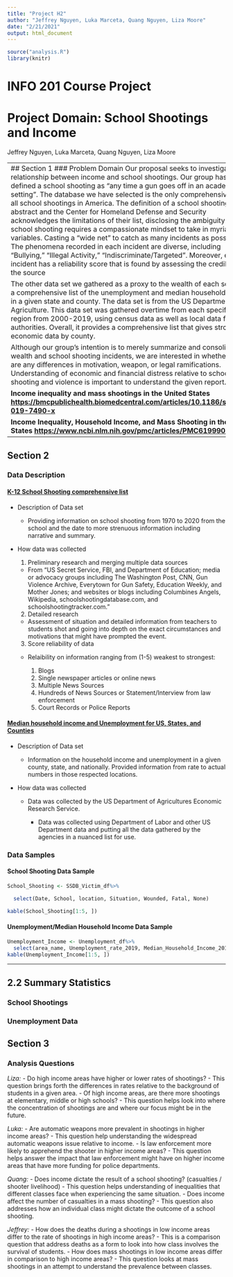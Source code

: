 ```yaml
---
title: "Project H2"
author: "Jeffrey Nguyen, Luka Marceta, Quang Nguyen, Liza Moore"
date: "2/21/2021"
output: html_document
---
```


```r
source("analysis.R")
library(knitr)
```

# INFO 201 Course Project

# Project Domain: School Shootings and Income

Jeffrey Nguyen, Luka Marceta, Quang Nguyen, Liza Moore

|                                                                                                                                                                                                                                                                                                                                                                                                                                                                                                                                                                                                                                                                                                                                                                                                                                                                                     |
|-------------------------------------------------------------------------------------------------------------------------------------------------------------------------------------------------------------------------------------------------------------------------------------------------------------------------------------------------------------------------------------------------------------------------------------------------------------------------------------------------------------------------------------------------------------------------------------------------------------------------------------------------------------------------------------------------------------------------------------------------------------------------------------------------------------------------------------------------------------------------------------|
| \#\# Section 1 \#\#\# Problem Domain Our proposal seeks to investigate the relationship between income and school shootings. Our group has defined a school shooting as "any time a gun goes off in an academic setting". The database we have selected is the only comprehensive list of all school shootings in America. The definition of a school shooting is abstract and the Center for Homeland Defense and Security acknowledges the limitations of their list, disclosing the ambiguity of a school shooting requires a compassionate mindset to take in myriad variables. Casting a "wide net" to catch as many incidents as possible. The phenomena recorded in each incident are diverse, including "Bullying," "Illegal Activity," "Indiscriminate/Targeted". Moreover, each incident has a reliability score that is found by assessing the credibility of the source |
| The other data set we gathered as a proxy to the wealth of each school is a comprehensive list of the unemployment and median household income in a given state and county. The data set is from the US Department of Agriculture. This data set was gathered overtime from each specific region from 2000-2019, using census data as well as local data from authorities. Overall, it provides a comprehensive list that gives strong economic data by county.                                                                                                                                                                                                                                                                                                                                                                                                                     |
| Although our group's intention is to merely summarize and consolidate wealth and school shooting incidents, we are interested in whether there are any differences in motivation, weapon, or legal ramifications. Understanding of economic and financial distress relative to school shooting and violence is important to understand the given report.                                                                                                                                                                                                                                                                                                                                                                                                                                                                                                                            |
| **Income inequality and mass shootings in the United States <https://bmcpublichealth.biomedcentral.com/articles/10.1186/s12889-019-7490-x>**                                                                                                                                                                                                                                                                                                                                                                                                                                                                                                                                                                                                                                                                                                                                        |
| **Income Inequality, Household Income, and Mass Shooting in the United States <https://www.ncbi.nlm.nih.gov/pmc/articles/PMC6199901/>**                                                                                                                                                                                                                                                                                                                                                                                                                                                                                                                                                                                                                                                                                                                                             |

## Section 2

### Data Description

#### [K-12 School Shooting comprehensive list](https://www.chds.us/ssdb/data-map/)

-   Description of Data set

    -   Providing information on school shooting from 1970 to 2020 from the school and the date to more strenuous information including narrative and summary.

-   How data was collected

    1.  Preliminary research and merging multiple data sources

    -   From "US Secret Service, FBI, and Department of Education; media or advocacy groups including The Washington Post, CNN, Gun Violence Archive, Everytown for Gun Safety, Education Weekly, and Mother Jones; and websites or blogs including Columbines Angels, Wikipedia, schoolshootingdatabase.com, and schoolshootingtracker.com."

    2.  Detailed research

    -   Assessment of situation and detailed information from teachers to students shot and going into depth on the exact circumstances and motivations that might have prompted the event.

    3.  Score reliability of data

    -   Relaibility on information ranging from (1-5) weakest to strongest:

        1.  Blogs
        2.  Single newspaper articles or online news
        3.  Multiple News Sources
        4.  Hundreds of News Sources or Statement/Interview from law enforcement
        5.  Court Records or Police Reports

#### [Median household income and Unemployment for US, States, and Counties](https://www.ers.usda.gov/data-products/county-level-data-sets/download-data/)

-   Description of Data set

    -   Information on the household income and unemployment in a given county, state, and nationally. Provided information from rate to actual numbers in those respected locations.

-   How data was collected

    -   Data was collected by the US Department of Agricultures Economic Research Service.

        -   Data was collected using Department of Labor and other US Department data and putting all the data gathered by the agencies in a nuanced list for use.

### Data Samples

#### School Shooting Data Sample

```r
School_Shooting <- SSDB_Victim_df%>%

  select(Date, School, location, Situation, Wounded, Fatal, None)

kable(School_Shooting[1:5, ])
```

#### Unemployment/Median Household Income Data Sample

```r
Unemployment_Income <- Unemployment_df%>%
  select(area_name, Unemployment_rate_2019, Median_Household_Income_2019, Med_HH_Income_Percent_of_State_Total_2019)
kable(Unemployment_Income[1:5, ])
```

------------------------------------------------------------------------

## 2.2 Summary Statistics

### School Shootings

### Unemployment Data

## Section 3

### Analysis Questions

*Liza:* - Do high income areas have higher or lower rates of shootings? - This question brings forth the differences in rates relative to the background of students in a given area. - Of high income areas, are there more shootings at elementary, middle or high schools? - This question helps look into where the concentration of shootings are and where our focus might be in the future.

*Luka:* - Are automatic weapons more prevalent in shootings in higher income areas? - This question help understanding the widespread automatic weapons issue relative to income. - Is law enforcement more likely to apprehend the shooter in higher income areas? - This question helps answer the impact that law enforcement might have on higher income areas that have more funding for police departments.

*Quang:* - Does income dictate the result of a school shooting? (casualties / shooter livelihood) - This question helps understanding of inequalities that different classes face when experiencing the same situation. - Does income affect the number of casualties in a mass shooting? - This question also addresses how an individual class might dictate the outcome of a school shooting.

*Jeffrey:* - How does the deaths during a shootings in low income areas differ to the rate of shootings in high income areas? - This is a comparison question that address deaths as a form to look into how class involves the survival of students. - How does mass shootings in low income areas differ in comparison to high income areas? - This question looks at mass shootings in an attempt to understand the prevalence between classes.
